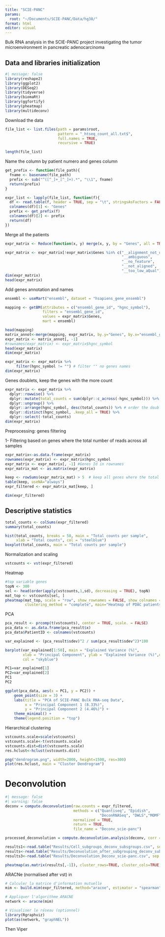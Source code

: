 ```yaml
---
title: "SCIE-PANC"
params: 
  root: "~/Documents/SCIE-PANC/Data/hg38/"
format: html
editor: visual
---
```


Bulk RNA analysis in the SCIE-PANC project investigating the tumor microenvironment in pancreatic adenocarcinoma

## Data and libraries initialization

```r
#| message: false
library(reshape2)
library(ggplot2)
library(DESeq2)
library(tidyverse)
library(biomaRt)
library(ggfortify)
library(pheatmap)
library(multideconv)
```

Download the data

```r
file_list <- list.files(path = params$root, 
                        pattern = "_htseq_count_all.txt$", 
                        full.names = TRUE, 
                        recursive = TRUE)

length(file_list)
```

Name the column by patient numero and genes column

```r
get_prefix <- function(file_path){
  fname <- basename(file_path)
  prefix <- sub("^([^_]+_[^_]+).*", "\\1", fname)
  return(prefix)
}

expr_list <- lapply(file_list, function(f){
  df <- read.table(f, header = TRUE, sep = "\t", stringsAsFactors = FALSE)
  colnames(df)[1] <- "Genes"
  prefix <- get_prefix(f)
  colnames(df)[2] <- prefix
  return(df)
})
```

Merge all the patients

```r
expr_matrix <- Reduce(function(x, y) merge(x, y, by = "Genes", all = TRUE), expr_list)
```

```r
expr_matrix <- expr_matrix[!expr_matrix$Genes %in% c("__alignment_not_unique",
                                                     "__ambiguous",
                                                     "__no_feature",
                                                     "__not_aligned",
                                                     "__too_low_aQual"), ]
dim(expr_matrix)
head(expr_matrix)
```

Add genes annotation and names

```r
ensembl <- useMart("ensembl", dataset = "hsapiens_gene_ensembl")

mapping <- getBM(attributes = c("ensembl_gene_id", "hgnc_symbol"),
                 filters = "ensembl_gene_id",
                 values = expr_matrix$Genes,
                 mart = ensembl)

head(mapping)
matrix_annot<-merge(mapping, expr_matrix, by.y="Genes", by.x="ensembl_gene_id")
expr_matrix <- matrix_annot[, -1]
#rownames(expr_matrix) <- expr_matrix$hgnc_symbol
head(expr_matrix)
dim(expr_matrix)
```

```r
expr_matrix <- expr_matrix %>%
     filter(hgnc_symbol != "") # filter "" no genes names 
dim(expr_matrix)
```

Genes doublets, keep the genes with the more count

```r
expr_matrix <- expr_matrix %>%
  dplyr::rowwise() %>%
  dplyr::mutate(total_counts = sum(dplyr::c_across(-hgnc_symbol))) %>% # calculate the sum of count 
  dplyr::ungroup() %>%
  dplyr::arrange(hgnc_symbol, desc(total_counts)) %>% # order the doublets
  dplyr::distinct(hgnc_symbol, .keep_all = TRUE) %>%
  dplyr::select(-total_counts)
dim(expr_matrix)
```

Preprocessing: genes filtering

1- Filtering based on genes where the total number of reads across all samples

```r
expr_matrix<-as.data.frame(expr_matrix)
rownames(expr_matrix) <- expr_matrix$hgnc_symbol
expr_matrix <- expr_matrix[, -1] #Genes Id in rownames
expr_matrix_mat <- as.matrix(expr_matrix)

keep <- rowSums(expr_matrix_mat) > 5  # keep all genes where the total number of reads across all samples is greater than 5
table(keep, useNA="always") 
expr_filtered <- expr_matrix_mat[keep, ]

dim(expr_filtered) 
```

## Descriptive statistics

```r
total_counts <- colSums(expr_filtered)
summary(total_counts)

hist(total_counts, breaks = 50, main = "Total counts per sample",
     xlab = "Total counts", col = "steelblue")
boxplot(total_counts, main = "Total counts per sample")
```

Normalization and scaling

```r
vstcounts <- vst(expr_filtered)
```

Heatmap

```r
#top variable genes
topN <- 300
sel <- head(order(apply(vstcounts,1,sd), decreasing = TRUE), topN)
mat_top <- vstcounts[sel, ]
pheatmap(mat_top, scale = "row", show_rownames = FALSE, show_colnames = FALSE,
         clustering_method = "complete", main="Heatmap of PDAC patients on top 300 genes")
```

PCA

```r
pca_result <- prcomp(t(vstcounts), center = TRUE, scale. = FALSE)  
pca_data <- as.data.frame(pca_result$x)
pca_data$PatientID <- colnames(vstcounts)
```

```r
var_explained <- (pca_result$sdev)^2 / sum(pca_result$sdev^2)*100

barplot(var_explained[1:50], main = "Explained Variance (%)",
        xlab = "Principal Component", ylab = "Explained Variance (%)",names.arg = 1:50,
        col = "skyblue")
```

```r
PC1=var_explained[1]
PC2=var_explained[2]
PC1
PC2

ggplot(pca_data, aes(x = PC1, y = PC2)) +
    geom_point(size = 3) +
    labs(title = "PCA of SCIE-PANC Bulk RNA-seq Data",
         x = "Principal Component 1 (8.33%)",
         y = "Principal Component 2 (4.46%)") +
    theme_minimal() +
    theme(legend.position = "top")
```

Hierarchical clustering

```r
vstcounts.scale=scale(vstcounts)
vstcounts.scale<-t(vstcounts.scale)
vstcounts.dist=dist(vstcounts.scale)
res.hclust<-hclust(vstcounts.dist)

png("dendrogram.png", width=2000, height=1500, res=300)
plot(res.hclust, main = "Cluster Dendrogram")
```

# Deconvolution

```r
#| message: false
#| warning: false
deconv = compute.deconvolution(raw.counts = expr_filtered, 
                               methods = c("Quantiseq", "Epidish", 
                                           "DeconRNASeq", "DWLS","MOMF"), 
                               normalized = TRUE, 
                               return = TRUE, 
                               file_name = "Deconv_scie-panc")
```

```r
processed_deconvolution = compute.deconvolution.analysis(deconv, corr = 0.7, seed = 123, return = T, file_name="deconv_subsgroups")
```

```r
results1<-read.table("Results/Cell_subgroups_deconv_subsgroups.csv", sep = ",", header=T)
results<-read.table("Results/Deconvolution_after_subgrouping_deconv_subsgroups.csv", sep = ",", header=T)
results3<-read.table("Results/Deconvolution_Deconv_scie-panc.csv", sep = ",", header=T)

pheatmap(as.matrix(results[,-1]), cluster_rows=TRUE, cluster_cols=TRUE)
```

ARACNe (normalised after vst) in

```r
# Calculer la matrice d'information mutuelle
mim <- build.mim(expr_filtered, method="aracne", estimator = "spearman")

# Appliquer l'algorithme ARACNE
network <- aracne(mim)

# Visualiser le réseau (optionnel)
library(Rgraphviz)
plot(as(network, "graphNEL"))
```

Then Viper
